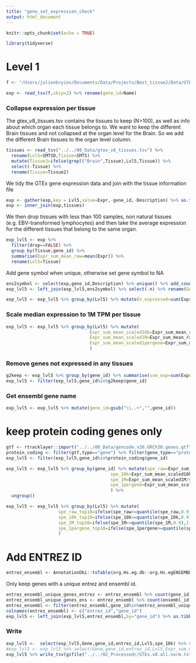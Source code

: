 ```yaml
---
title: "gene_set_expression_check"
output: html_document
---
```


```r
knitr::opts_chunk$set(echo = TRUE)
```

```r
library(tidyverse)
```

# Level 1

```r
f <- "/Users/julienbryios/Documents/Data/Projects/Best_tissue2/Data/GTEx/GTEx_Analysis_2017-06-05_v8_RNASeQCv1.1.9_gene_median_tpm.gct"
```

```r
exp <- read_tsv(f,skip=2) %>% rename(gene_id=Name) 
```

### Collapse expression per tissue

The gtex_v8_tissues.tsv contains the tissues to keep (N>100), as well as info about which organ each tissue belongs to. We want to keep the different Brain tissues and not collapsed at the organ level for the Brain. So we add the different Brain tissues to the organ level column.

```r
tissues <- read_tsv("../../00_Data/gtex_v8_tissues.tsv") %>% 
  rename(Lvl5=SMTSD,Tissue=SMTS) %>% 
  mutate(Tissue2=ifelse(grepl("Brain",Tissue),Lvl5,Tissue)) %>% 
  select(-Tissue) %>% 
  rename(Tissue=Tissue2)
```

We tidy the GTEx gene expression data and join with the tissue information file

```r
exp <- gather(exp,key = Lvl5,value=Expr,-gene_id,-Description) %>% as.tibble() 
exp <- inner_join(exp,tissues)
```

We then drop tissues with less than 100 samples, non natural tissues (e.g. EBV-transformed lymphocytes) and then take the average expression for the different tissues that belong to the same organ.

```r
exp_lvl5 <- exp %>% 
  filter(drop==FALSE) %>% 
  group_by(Tissue,gene_id) %>% 
  summarise(Expr_sum_mean_raw=mean(Expr)) %>%
  rename(Lvl5=Tissue)
```

Add gene symbol when unique, otherwise set gene symbol to NA

```r
ens2symbol <- select(exp,gene_id,Description) %>% unique() %>% add_count(Description) %>% filter(n==1)
exp_lvl5 <- left_join(exp_lvl5,ens2symbol) %>% select(-n) %>% rename(Gene=Description)
```

```r
exp_lvl5 <- exp_lvl5 %>% group_by(Lvl5) %>% mutate(n_expressed=sum(Expr_sum_mean_raw>0))
```

### Scale median expression to 1M TPM per tissue

```r
exp_lvl5 <- exp_lvl5 %>% group_by(Lvl5) %>% mutate(
                                Expr_sum_mean_scaled10k=Expr_sum_mean_raw*1e4/sum(Expr_sum_mean_raw),
                                Expr_sum_mean_scaled1M=Expr_sum_mean_raw*1e6/sum(Expr_sum_mean_raw),
                                Expr_sum_mean_scaled1pergene=Expr_sum_mean_raw*n_expressed/sum(Expr_sum_mean_raw)
                                )
```

### Remove genes not expressed in any tissues

```r
g2keep <- exp_lvl5 %>% group_by(gene_id) %>% summarise(sum_exp=sum(Expr_sum_mean_raw)) %>% filter(sum_exp>0)
exp_lvl5 <- filter(exp_lvl5,gene_id%in%g2keep$gene_id)
```

### Get ensembl gene name

```r
exp_lvl5 <- exp_lvl5 %>% mutate(gene_id=gsub("\\..+","",gene_id))
```

# keep protein coding genes only 

```r
gtf <- rtracklayer::import("../../00_Data/gencode.v26.GRCh38.genes.gtf") %>% as_tibble() %>% mutate(gene_id=gsub("\\..+","",gene_id))
protein_coding <- filter(gtf,type=="gene") %>% filter(gene_type=="protein_coding")
exp_lvl5 <- filter(exp_lvl5,gene_id%in%protein_coding$gene_id)
```

```r
exp_lvl5 <- exp_lvl5 %>% group_by(gene_id) %>% mutate(spe_raw=Expr_sum_mean_raw/sum(Expr_sum_mean_raw),
                                        spe_10k=Expr_sum_mean_scaled10k/sum(Expr_sum_mean_scaled10k),
                                        spe_1M=Expr_sum_mean_scaled1M/sum(Expr_sum_mean_scaled1M),
                                        spe_1pergene=Expr_sum_mean_scaled1pergene/sum(Expr_sum_mean_scaled1pergene),
                                        ) %>%
  ungroup()
```

```r
exp_lvl5 <- exp_lvl5 %>% group_by(Lvl5) %>% mutate(
                    spe_raw_top10=ifelse(spe_raw>=quantile(spe_raw,0.9),1,0),
                    spe_10k_top10=ifelse(spe_10k>=quantile(spe_10k,0.9),1,0),
                    spe_1M_top10=ifelse(spe_1M>=quantile(spe_1M,0.9),1,0),
                    spe_1pergene_top10=ifelse(spe_1pergene>=quantile(spe_1pergene,0.9),1,0),
                    )
```

# Add ENTREZ ID

```R
entrez_ensembl <- AnnotationDbi::toTable(org.Hs.eg.db::org.Hs.egENSEMBL)
```

Only keep genes with a unique entrez and ensembl id.

```r
entrez_ensembl_unique_genes_entrez <- entrez_ensembl %>% count(gene_id) %>% filter(n==1)
entrez_ensembl_unique_genes_ens <- entrez_ensembl %>% count(ensembl_id) %>% filter(n==1)
entrez_ensembl <- filter(entrez_ensembl,gene_id%in%entrez_ensembl_unique_genes_entrez$gene_id & ensembl_id %in% entrez_ensembl_unique_genes_ens$ensembl_id)
colnames(entrez_ensembl) <- c("entrez_id","gene_id")
exp_lvl5 <- left_join(exp_lvl5,entrez_ensembl,by="gene_id") %>% as.tibble()
```

### Write

```r
exp_lvl5 <-  select(exp_lvl5,Gene,gene_id,entrez_id,Lvl5,spe_10k) %>% spread(Lvl5,spe_10k)
#exp_lvl5 <- exp_lvl5 %>% select(Gene,gene_id,entrez_id,Lvl5,Expr_sum_mean_scaled10k,spe_10k,spe_10k_top10)
exp_lvl5 %>% write_tsv(gzfile("../../02_Processed//GTEx.v8.all.norm.txt.gz"))
```